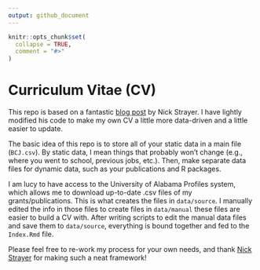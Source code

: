 ```yaml
---
output: github_document
---
```


<!-- README.md is generated from README.Rmd. Please edit that file -->

```r
knitr::opts_chunk$set(
  collapse = TRUE,
  comment = "#>"
)
```

# Curriculum Vitae (CV)

<!-- badges: start -->
<!-- badges: end -->

This repo is based on a fantastic [blog post](https://livefreeordichotomize.com/2019/09/04/building_a_data_driven_cv_with_r/) by Nick Strayer. I have lightly modified his code to make my own CV a little more data-driven and a little easier to update. 

The basic idea of this repo is to store all of your static data in a main file (`BCJ.csv`). By static data, I mean things that probably won't change (e.g., where you went to school, previous jobs, etc.). Then, make separate data files for dynamic data, such as your publications and R packages.

I am lucy to have access to the University of Alabama Profiles system, which allows me to download up-to-date .csv files of my grants/publications. This is what creates the files in `data/source`. I manually edited the info in those files to create files in `data/manual` these files are easier to build a CV with. After writing scripts to edit the manual data files and save them to `data/source`, everything is bound together and fed to the `Index.Rmd` file. 

Please feel free to re-work my process for your own needs, and thank [Nick Strayer](https://livefreeordichotomize.com/) for making such a neat framework!
